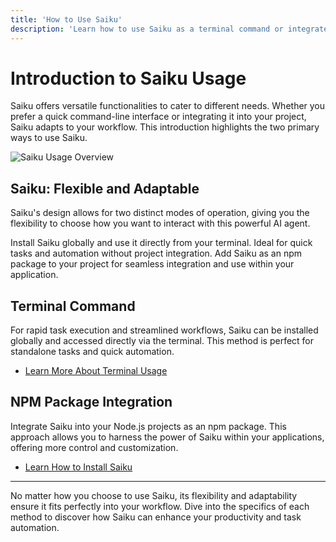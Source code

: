 ```yaml
---
title: 'How to Use Saiku'
description: 'Learn how to use Saiku as a terminal command or integrate it into your project.'
---
```


# Introduction to Saiku Usage

Saiku offers versatile functionalities to cater to different needs. Whether you prefer a quick command-line interface or integrating it into your project, Saiku adapts to your workflow. This introduction highlights the two primary ways to use Saiku.

<Image
  src="/images/saiku-usage.svg"
  alt="Saiku Usage Overview"
/>

## Saiku: Flexible and Adaptable

Saiku's design allows for two distinct modes of operation, giving you the flexibility to choose how you want to interact with this powerful AI agent.

<CardGroup>
  <Card 
    title="Use Saiku as a Terminal Command" 
    icon="square-terminal" 
    href="/getting-started/terminal"
  >
  Install Saiku globally and use it directly from your terminal. Ideal for quick tasks and automation without project integration.
  </Card>
  <Card 
    title="Integrate Saiku in Your Project" 
    icon="code" 
    href="/getting-started/installation"
  >
  Add Saiku as an npm package to your project for seamless integration and use within your application.
  </Card>
</CardGroup>

## Terminal Command

For rapid task execution and streamlined workflows, Saiku can be installed globally and accessed directly via the terminal. This method is perfect for standalone tasks and quick automation.

- [Learn More About Terminal Usage](/terminal)

## NPM Package Integration

Integrate Saiku into your Node.js projects as an npm package. This approach allows you to harness the power of Saiku within your applications, offering more control and customization.

- [Learn How to Install Saiku](/installation)

---

No matter how you choose to use Saiku, its flexibility and adaptability ensure it fits perfectly into your workflow. Dive into the specifics of each method to discover how Saiku can enhance your productivity and task automation.

<Footer />
